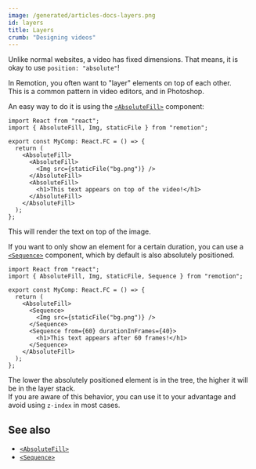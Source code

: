 ```yaml
---
image: /generated/articles-docs-layers.png
id: layers
title: Layers
crumb: "Designing videos"
---
```


Unlike normal websites, a video has fixed dimensions. That means, it is okay to use `position: "absolute"`!

In Remotion, you often want to "layer" elements on top of each other.  
This is a common pattern in video editors, and in Photoshop.

An easy way to do it is using the [`<AbsoluteFill>`](/docs/absolute-fill) component:

```tsx twoslash title="MyComp.tsx"
import React from "react";
import { AbsoluteFill, Img, staticFile } from "remotion";

export const MyComp: React.FC = () => {
  return (
    <AbsoluteFill>
      <AbsoluteFill>
        <Img src={staticFile("bg.png")} />
      </AbsoluteFill>
      <AbsoluteFill>
        <h1>This text appears on top of the video!</h1>
      </AbsoluteFill>
    </AbsoluteFill>
  );
};
```

This will render the text on top of the image.

If you want to only show an element for a certain duration, you can use a [`<Sequence>`](/docs/sequence) component, which by default is also absolutely positioned.

```tsx twoslash title="MyComp.tsx"
import React from "react";
import { AbsoluteFill, Img, staticFile, Sequence } from "remotion";

export const MyComp: React.FC = () => {
  return (
    <AbsoluteFill>
      <Sequence>
        <Img src={staticFile("bg.png")} />
      </Sequence>
      <Sequence from={60} durationInFrames={40}>
        <h1>This text appears after 60 frames!</h1>
      </Sequence>
    </AbsoluteFill>
  );
};
```

The lower the absolutely positioned element is in the tree, the higher it will be in the layer stack.  
If you are aware of this behavior, you can use it to your advantage and avoid using `z-index` in most cases.

## See also

- [`<AbsoluteFill>`](/docs/absolute-fill)
- [`<Sequence>`](/docs/sequence)
